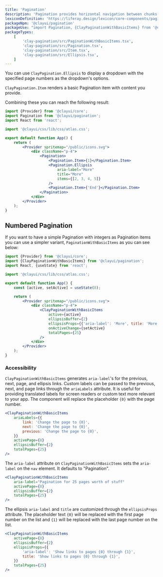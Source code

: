 ```yaml
---
title: 'Pagination'
description: 'Pagination provides horizontal navigation between chunks(pages) of a dataset.'
lexiconDefinition: 'https://liferay.design/lexicon/core-components/pagination/'
packageNpm: '@clayui/pagination'
packageUse: "import Pagination, {ClayPaginationWithBasicItems} from '@clayui/pagination';"
packageTypes:
    [
        'clay-pagination/src/PaginationWithBasicItems.tsx',
        'clay-pagination/src/Pagination.tsx',
        'clay-pagination/src/Item.tsx',
        'clay-pagination/src/Ellipsis.tsx',
    ]
---
```


You can use `ClayPagination.Ellipsis` to display a dropdown with the specified page numbers as the dropdown's options.

`ClayPagination.Item` renders a basic Pagination item with content you provide.

Combining these you can reach the following result:

```jsx preview
import {Provider} from '@clayui/core';
import Pagination from '@clayui/pagination';
import React from 'react';

import '@clayui/css/lib/css/atlas.css';

export default function App() {
	return (
		<Provider spritemap="/public/icons.svg">
			<div className="p-4">
				<Pagination>
					<Pagination.Item>{1}</Pagination.Item>
					<Pagination.Ellipsis
						aria-label="More"
						title="More"
						items={[2, 3, 4, 5]}
					/>
					<Pagination.Item>{'End'}</Pagination.Item>
				</Pagination>
			</div>
		</Provider>
	);
}
```

## Numbered Pagination

If you want to have a simple Pagination with integers as Pagination items you can use a simpler variant, `PaginationWithBasicItems` as you can see below:

```jsx preview
import {Provider} from '@clayui/core';
import {ClayPaginationWithBasicItems} from '@clayui/pagination';
import React, {useState} from 'react';

import '@clayui/css/lib/css/atlas.css';

export default function App() {
	const [active, setActive] = useState(8);

	return (
		<Provider spritemap="/public/icons.svg">
			<div className="p-4">
				<ClayPaginationWithBasicItems
					active={active}
					ellipsisBuffer={2}
					ellipsisProps={{'aria-label': 'More', title: 'More'}}
					onActiveChange={setActive}
					totalPages={25}
				/>
			</div>
		</Provider>
	);
}
```

### Accessibility

`ClayPaginationWithBasicItems` generates `aria-label`'s for the previous, next, page, and ellipsis links. Custom labels can be passed to the previous, next, and page links through the `ariaLabels` attribute. It is useful for providing translated labels for screen readers or custom text more relevant to your app. The component will replace the placeholder `{0}` with the page number.

```jsx
<ClayPaginationWithBasicItems
	ariaLabels={{
		link: 'Change the page to {0}',
		next: 'Change the page to {0}',
		previous: 'Change the page to {0}',
	}}
	activePage={8}
	ellipsisBuffer={2}
	totalPages={25}
/>
```

The `aria-label` attribute on `ClayPaginationWithBasicItems` sets the `aria-label` on the `nav` element. It defaults to "Pagination".

```jsx
<ClayPaginationWithBasicItems
	aria-label="Pagination for 25 pages worth of stuff"
	activePage={8}
	ellipsisBuffer={2}
	totalPages={25}
/>
```

The ellipsis `aria-label` and `title` are customized through the `ellipsisProps` attribute. The placeholder text `{0}` will be replaced with the first page number on the list and `{1}` will be replaced with the last page number on the list.

```jsx
<ClayPaginationWithBasicItems
	activePage={8}
	ellipsisBuffer={2}
	ellipsisProps={{
		'aria-label': 'Show links to pages {0} through {1}',
		title: 'Show links to pages {0} through {1}',
	}}
	totalPages={25}
/>
```
